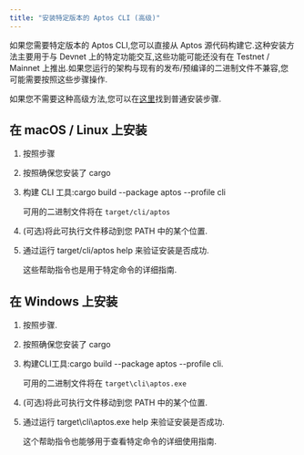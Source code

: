 ```yaml
---
title: "安装特定版本的 Aptos CLI (高级)"
---
```


如果您需要特定版本的 Aptos CLI,您可以直接从 Aptos 源代码构建它.这种安装方法主要用于与 Devnet 上的特定功能交互,这些功能可能还没有在 Testnet / Mainnet 上推出.如果您运行的架构与现有的发布/预编译的二进制文件不兼容,您可能需要按照这些步骤操作.






如果您不需要这种高级方法,您可以在[这里](/zh/build/cli)找到普通安装步骤.

## 在 macOS / Linux 上安装



<Steps>

1. 按照步骤

2. 按照确保您安装了 cargo

3. 构建 CLI 工具:cargo build --package aptos --profile cli

   可用的二进制文件将在 `target/cli/aptos`

4. (可选)将此可执行文件移动到您 PATH 中的某个位置.

5. 通过运行 target/cli/aptos help 来验证安装是否成功.

   这些帮助指令也是用于特定命令的详细指南.

</Steps>



## 在 Windows 上安装



<Steps>

1. 按照步骤.

2. 按照确保您安装了 cargo

3. 构建CLI工具:cargo build --package aptos --profile cli.

   可用的二进制文件将在 `target\cli\aptos.exe`

4. (可选)将此可执行文件移动到您 PATH 中的某个位置.

5. 通过运行 target\cli\aptos.exe help 来验证安装是否成功.

   这个帮助指令也能够用于查看特定命令的详细使用指南.

</Steps>
